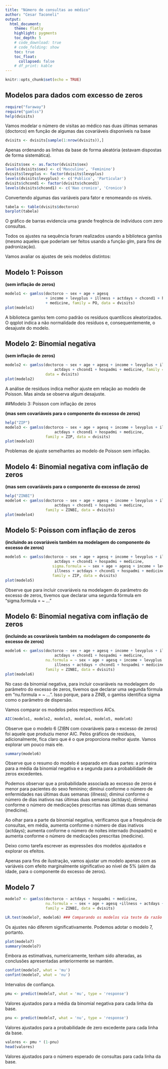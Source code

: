 ```yaml
---
title: "Número de consultas ao médico"
author: "Cesar Taconeli"
output:
  html_document:
    theme: flatly
    highlight: pygments
    toc_depth: 5
    # code_download: true
    # code_folding: show
    toc: true
    toc_float:
      collapsed: false
    # df_print: kable
---
```


```r
knitr::opts_chunk$set(echo = TRUE)
```

## Modelos para dados com excesso de zeros

```r
require("faraway")
require("gamlss")
help(dvisits)
```

Vamos modelar o número de visitas ao médico nas duas últimas semanas 
(doctorco) em função de algumas das covariáveis disponíveis na base

```r
dvisits <- dvisits[sample(1:nrow(dvisits)),]
```

Apenas ordenando as linhas da base de forma aleatória (estavam dispostas
de forma sistemática).

```r
dvisits$sex <- as.factor(dvisits$sex)
levels(dvisits$sex) <- c('Masculino', 'Feminino')
dvisits$levyplus <- factor(dvisits$levyplus)
levels(dvisits$levyplus) <- c('Publico', 'Particular')
dvisits$chcond1 <- factor(dvisits$chcond1)
levels(dvisits$chcond1) <- c('Nao cronico', 'Cronico')
```

Convertendo algumas das variáveis para fator e renomeando os níveis.

```r
tabela <- table(dvisits$doctorco)
barplot(tabela)
```

O gráfico de barras evidencia uma grande freqência de indivíduos com 
zero consultas.

Todos os ajustes na sequência foram realizados usando a biblioteca
gamlss (mesmo aqueles que poderiam ser feitos usando a função glm, 
para fins de padronização).

Vamos avaliar os ajustes de seis modelos distintos:

## Modelo 1: Poisson 

**(sem inflação de zeros)**

```r
modelo1 <- gamlss(doctorco ~ sex + age + agesq 
                  + income + levyplus + illness + actdays + chcond1 + hospadmi 
                  + medicine, family = PO, data = dvisits)
plot(modelo1)
```
 
A biblioteca gamlss tem como padrão os resíduos quantílicos aleatorizados.
O qqplot indica a não normalidade dos resíduos e, consequentemente,
o desajuste do modelo.

## Modelo 2: Binomial negativa 

**(sem inflação de zeros)**
```r
modelo2 <- gamlss(doctorco ~ sex + age + agesq + income + levyplus + illness + 
                      actdays + chcond1 + hospadmi + medicine, family = NBI, 
                  data = dvisits)
plot(modelo2)
```

A análise de resíduos indica melhor ajuste em relação ao modelo de Poisson.
Mas ainda se observa algum desajuste.

##Modelo 3: Poisson com inflação de zeros 

**(mas sem covariáveis para o componente
do excesso de zeros)**

```r
help("ZIP")
modelo3 <- gamlss(doctorco ~ sex + age + agesq + income + levyplus + illness + 
                      actdays + chcond1 + hospadmi + medicine,
                  family = ZIP, data = dvisits) 
plot(modelo3)
```

Problemas de ajuste semelhantes ao modelo de Poisson sem inflação.

## Modelo 4: Binomial negativa com inflação de zeros

**(mas sem covariáveis para o componente
do excesso de zeros)**

```r
help("ZINBI")
modelo4 <- gamlss(doctorco ~ sex + age + agesq + income + levyplus + illness + 
                      actdays + chcond1 + hospadmi + medicine,
                  family = ZINBI, data = dvisits) 
plot(modelo4)
```


## Modelo 5: Poisson com inflação de zeros

**(incluindo as covariáveis também na modelagem 
do componente do excesso de zeros)**

```r
modelo5 <- gamlss(doctorco ~ sex + age + agesq + income + levyplus + illness + 
                      actdays + chcond1 + hospadmi + medicine,
                     sigma.formula = ~ sex + age + agesq + income + levyplus + 
                      illness + actdays + chcond1 + hospadmi + medicine, 
                     family = ZIP, data = dvisits) 
plot(modelo5)
```

Observe que para incluir covariáveis na modelagem do parâmetro do excesso
de zeros, tivemos que declarar uma segunda fórmula em "sigma.formula = ~ ..."

## Modelo 6: Binomial negativa com inflação de zeros 

**(incluindo as covariáveis 
também na modelagem do componente do excesso de zeros)**

```r
modelo6 <- gamlss(doctorco ~ sex + age + agesq + income + levyplus + illness + 
                      actdays + chcond1 + hospadmi + medicine,
                  nu.formula = ~ sex + age + agesq + income + levyplus + 
                      illness + actdays + chcond1 + hospadmi + medicine,
                  family = ZINBI, data = dvisits) 
plot(modelo6)
```

No caso da binomial negativa, para incluir covariáveis na modelagem do parâmetro do excesso
de zeros, tivemos que declarar uma segunda fórmula em "nu.formula = ~ ...".
Isso porque, para a ZINB, o gamlss identifica sigma como o parâmetro de dispersão.

Vamos comparar os modelos pelos respectivos AICs.

```r
AIC(modelo1, modelo2, modelo3, modelo4, modelo5, modelo6)
```


Observe que o modelo 6 (ZIBN com covariáveis para o excesso de zeros)
foi aquele que produziu menor AIC. Pelos gráficos de resíduos, adicionalmente,
fica claro que é o que proporciona melhor ajuste. Vamos explorar
um pouco mais ele.

```r
summary(modelo6)
```


Observe que o resumo do modelo é separado em duas partes: a primeira para
a média da binomial negativa e a segunda para a probabilidade de zeros excedentes.

Podemos observar que a probabilidade associada ao excesso de zeros é
menor para pacientes do sexo feminino; diminui conforme o número de enfermidades
nas últimas duas semanas (illness); diminui conforme o número de dias inativos 
nas últimas duas semanas (actdays); diminui conforme o número de medicações
prescritas nas últimas duas semanas (medicine).

Ao olhar para a parte da binomial negativa, verificamos que a frequência de consultas,
em média, aumenta conforme o número de dias inativos (actdays);
aumenta conforme o número de noites internado (hospadmi) e aumenta
conforme o número de medicações prescritas (medicine).

Deixo como tarefa escrever as expressões dos modelos ajustados e explorar os efeitos.

Apenas para fins de ilustração, vamos ajustar um modelo apenas com as variáveis
com efeito marginalmente significativo ao nível de 5% (além da idade, para o
componente do excesso de zeros).

## Modelo 7 
```r
modelo7 <- gamlss(doctorco ~ actdays + hospadmi + medicine,
                  nu.formula = ~ sex + age + agesq +illness + actdays + medicine,
                  family = ZINBI, data = dvisits)

LR.test(modelo7, modelo6) ### Comparando os modelos via teste da razão de verossimilhanças.
```

Os ajustes não diferem significativamente. Podemos adotar o modelo 7, portanto.

```r
plot(modelo7)
summary(modelo7)
```

Embora as estimativas, numericamente, tenham sido alteradas, as conclusões
apresentadas anteriormente se mantém.

```r
confint(modelo7, what = 'mu')
confint(modelo7, what = 'nu')
```

Intervalos de confiança.

```r
pmu <- predict(modelo7, what = 'mu', type = 'response')
```

Valores ajustados para a média da binomial negativa para cada linha da base.

```r
pnu <- predict(modelo7, what = 'nu', type = 'response')
```

Valores ajustados para a probabilidade de zero excedente para cada linha da base.

```r
valores <- pmu * (1-pnu)
head(valores)
```

Valores ajustados para o número esperado de consultas para cada linha da base.